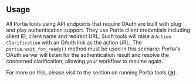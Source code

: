 ## Usage

All Portia tools using API endpoints that require OAuth are built with plug and play authentication support. They use Portia client credentials including client ID, client name and redirect URL. Such tools will raise a `Action Clarification` with an OAuth link as the action URL. The `portia.wait_for_ready()` method must be used in this scenario: Portia's OAuth server will listen for the authentication result and resolve the concerned clarification, allowing your workflow to resume again.

For more on this, please visit to the section on running Portia tools (<a href="/run-portia-tools" target="_blank">**↗**</a>). 
